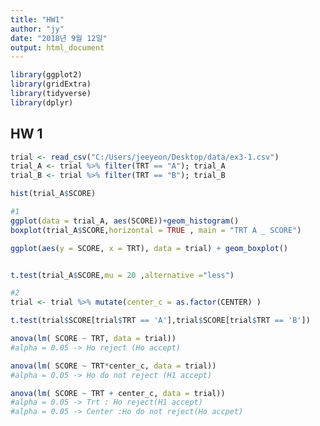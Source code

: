 ```yaml
---
title: "HW1"
author: "jy"
date: "2018년 9월 12일"
output: html_document
---
```


```r
library(ggplot2)
library(gridExtra)
library(tidyverse)
library(dplyr)
```



## HW 1 

```r
trial <- read_csv("C:/Users/jeeyeon/Desktop/data/ex3-1.csv")
trial_A <- trial %>% filter(TRT == "A"); trial_A
trial_B <- trial %>% filter(TRT == "B"); trial_B

hist(trial_A$SCORE)

#1
ggplot(data = trial_A, aes(SCORE))+geom_histogram()
boxplot(trial_A$SCORE,horizontal = TRUE , main = "TRT A _ SCORE")

ggplot(aes(y = SCORE, x = TRT), data = trial) + geom_boxplot()


t.test(trial_A$SCORE,mu = 20 ,alternative ="less")

```

```r

#2
trial <- trial %>% mutate(center_c = as.factor(CENTER) )

t.test(trial$SCORE[trial$TRT == 'A'],trial$SCORE[trial$TRT == 'B'])

anova(lm( SCORE ~ TRT, data = trial))
#alpha = 0.05 -> Ho reject (Ho accept)

anova(lm( SCORE ~ TRT*center_c, data = trial))
#alpha = 0.05 -> Ho do not reject (H1 accept)

anova(lm( SCORE ~ TRT + center_c, data = trial))
#alpha = 0.05 -> Trt : Ho reject(H1 accept)
#alpha = 0.05 -> Center :Ho do not reject(Ho accpet)


```

